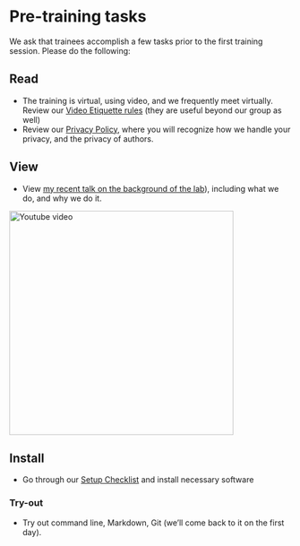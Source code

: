 # Pre-training tasks {#pre-training}

We ask that trainees accomplish a few tasks prior to the first training session. Please do the following:

## Read

- The training is virtual, using video, and we frequently meet virtually. Review our [Video Etiquette rules](https://github.com/labordynamicsinstitute/replicability-training/wiki/Videoconferencing-Rules-and-Etiquette) (they are useful beyond our group as well)
- Review our [Privacy Policy](#privacy), where you will recognize how we handle your privacy, and the privacy of authors. 

## View

- View [my recent talk on the background of the lab](https://www.youtube.com/watch?v=rLoeNzOApFk)), including what we do, and why we do it. 

<a href="https://www.youtube.com/watch?v=rLoeNzOApFk"><img alt="Youtube video" src="images/RR_in_Social_Sciences_Statistics_Youtube20200320.png" width="400px"></a>


## Install


- Go through our [Setup Checklist](#checklist) and install necessary software

### Try-out

- Try out command line, Markdown, Git (we'll come back to it on the first day).